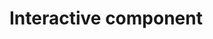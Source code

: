 # Interactive component
<link rel=stylesheet href="style.css" type="text/css" media=screen>
<script src="https://d3js.org/d3.v7.js"></script>
<script src="http://labratrevenge.com/d3-tip/javascripts/d3.tip.v0.6.3.js"></script>
<script src='https://cdnjs.cloudflare.com/ajax/libs/underscore.js/1.7.0/underscore-min.js' charset="utf-8"></script>
<div id="plot"></div>
<script src="backup_script.js"></script>

